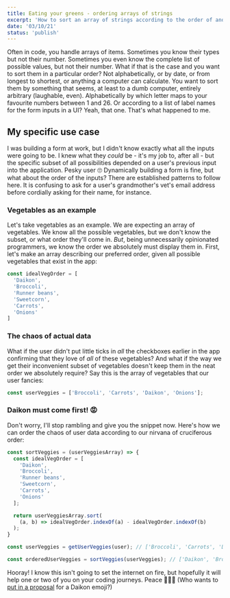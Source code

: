 ```yaml
---
title: Eating your greens - ordering arrays of strings
excerpt: 'How to sort an array of strings according to the order of another array of strings in JavaScript'
date: '03/10/21'
status: 'publish'
---
```


<Dropcap>
  Often in code, you handle arrays of items. Sometimes you know their types but not their number.
  Sometimes you even know the complete list of possible values, but not their number. What if that
  is the case and you want to sort them in a particular order? Not alphabetically, or by date, or
  from longest to shortest, or anything a computer can calculate. You want to sort them by something
  that seems, at least to a dumb computer, entirely arbitrary (laughable, even). Alphabetically by
  which letter maps to your favourite numbers between 1 and 26. Or according to a list of label
  names for the form inputs in a UI? Yeah, that one. That's what happened to me.
</Dropcap>

## My specific use case

I was building a form at work, but I didn't know exactly what all the inputs were going to be. I knew what they _could_ be - it's
my job to, after all - but the specific subset of all possibilities depended on a user's previous input into the application. Pesky user 🙄
Dynamically building a form is fine, but what about the order of the inputs? There are established patterns to follow here.
It is confusing to ask for a user's grandmother's vet's email address before cordially asking for their name, for instance.

### Vegetables as an example

Let's take vegetables as an example. We are expecting an array of vegetables. We know all the possible vegetables, but we
don't know the subset, or what order they'll come in. _But_, being unnecessarily opinionated programmers, we know the order we absolutely
must display them in. First, let's make an array describing our preferred order, given all possible vegetables that exist in the app:

```JavaScript title=veggies.js
const idealVegOrder = [
  'Daikon',
  'Broccoli',
  'Runner beans',
  'Sweetcorn',
  'Carrots',
  'Onions'
]
```

### The chaos of actual data

What if the user didn't put little ticks in _all_ the checkboxes earlier in the app confirming that they love of _all_ of these vegetables?
And what if the way we get their inconvenient subset of vegetables doesn't keep them in the neat order we absolutely require? Say this is
the array of vegetables that our user fancies:

```JavaScript title=veggies.js
const userVeggies = ['Broccoli', 'Carrots', 'Daikon', 'Onions'];
```

### Daikon must come first! 😡

Don't worry, I'll stop rambling and give you the snippet now. Here's how we can order the chaos of user data according to our nirvana
of cruciferous order:

```JavaScript title=veggies.js
const sortVeggies = (userVeggiesArray) => {
  const idealVegOrder = [
    'Daikon',
    'Broccoli',
    'Runner beans',
    'Sweetcorn',
    'Carrots',
    'Onions'
  ];

  return userVeggiesArray.sort(
    (a, b) => idealVegOrder.indexOf(a) - idealVegOrder.indexOf(b)
  );
}

const userVeggies = getUserVeggies(user); // ['Broccoli', 'Carrots', 'Daikon', 'Onions']

const orderedUserVeggies = sortVeggies(userVeggies); // ['Daikon', 'Broccoli', 'Carrots', 'Onions']
```

Hooray! I know this isn't going to set the internet on fire, but hopefully it will help one or two of you on your coding journeys. Peace 🌽🥦🥕
(Who wants to [put in a proposal](https://unicode.org/emoji/proposals.html) for a Daikon emoji?)
